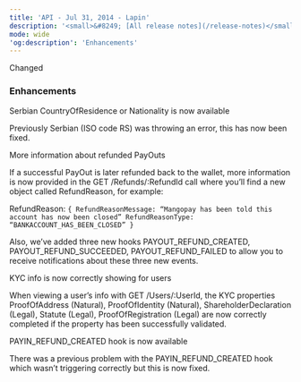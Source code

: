 ```yaml
---
title: 'API - Jul 31, 2014 - Lapin'  
description: '<small>&#8249; [All release notes](/release-notes)</small>'  
mode: wide  
'og:description': 'Enhancements'  
---
```

  
  <div class="pill pill-orange">Changed</div> 
  
### Enhancements  

Serbian CountryOfResidence or Nationality is now available  

Previously Serbian (ISO code RS) was throwing an error, this has now been fixed.  

More information about refunded PayOuts  

If a successful PayOut is later refunded back to the wallet, more information is now provided in the GET /Refunds/:RefundId call where you’ll find a new object called RefundReason, for example:  

RefundReason: `{ RefundReasonMessage: “Mangopay has been told this account has now been closed” RefundReasonType: “BANKACCOUNT_HAS_BEEN_CLOSED” }`  

Also, we’ve added three new hooks PAYOUT_REFUND_CREATED, PAYOUT_REFUND_SUCCEEDED, PAYOUT_REFUND_FAILED to allow you to receive notifications about these three new events.  

KYC info is now correctly showing for users  

When viewing a user’s info with GET /Users/:UserId, the KYC properties ProofOfAddress (Natural), ProofOfIdentity (Natural), ShareholderDeclaration (Legal), Statute (Legal), ProofOfRegistration (Legal) are now correctly completed if the property has been successfully validated.  

PAYIN_REFUND_CREATED hook is now available  

There was a previous problem with the PAYIN_REFUND_CREATED hook which wasn’t triggering correctly but this is now fixed.